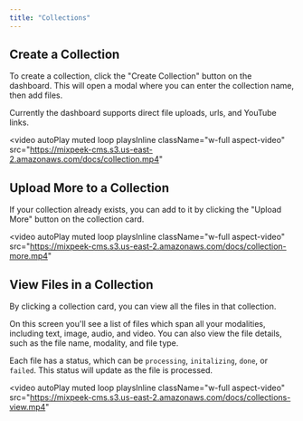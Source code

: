 ```yaml
---
title: "Collections"
---
```


## Create a Collection

To create a collection, click the "Create Collection" button on the dashboard. This will open a modal where you can enter the collection name, then add files.

Currently the dashboard supports direct file uploads, urls, and YouTube links.

<video
  autoPlay
  muted
  loop
  playsInline
  className="w-full aspect-video"
  src="https://mixpeek-cms.s3.us-east-2.amazonaws.com/docs/collection.mp4"
></video>

## Upload More to a Collection

If your collection already exists, you can add to it by clicking the "Upload More" button on the collection card.

<video
  autoPlay
  muted
  loop
  playsInline
  className="w-full aspect-video"
  src="https://mixpeek-cms.s3.us-east-2.amazonaws.com/docs/collection-more.mp4"
></video>

## View Files in a Collection

By clicking a collection card, you can view all the files in that collection.

On this screen you'll see a list of files which span all your modalities, including text, image, audio, and video. You can also view the file details, such as the file name, modality, and file type.

Each file has a status, which can be `processing`, `initalizing`, `done`, or `failed`. This status will update as the file is processed.

<video
  autoPlay
  muted
  loop
  playsInline
  className="w-full aspect-video"
  src="https://mixpeek-cms.s3.us-east-2.amazonaws.com/docs/collections-view.mp4"
></video>
